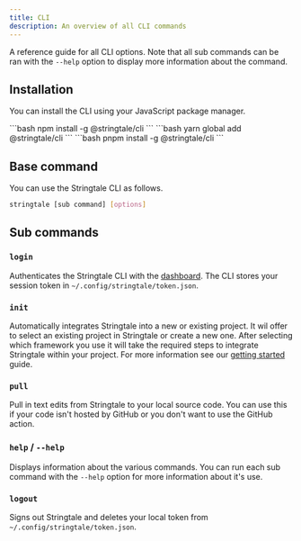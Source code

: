 ```yaml
---
title: CLI
description: An overview of all CLI commands
---
```



A reference guide for all CLI options. Note that all sub commands can be ran with the `--help` option to display more information about the command.

## Installation

You can install the CLI using your JavaScript package manager.

<Tabs>
  <TabItem label="npm">
    ```bash
      npm install -g @stringtale/cli
    ```
  </TabItem>
  <TabItem label="Yarn">
    ```bash
      yarn global add @stringtale/cli
    ```
  </TabItem>
  <TabItem label="pnpm">
    ```bash
      pnpm install -g @stringtale/cli
    ```
  </TabItem>
</Tabs>

## Base command

You can use the Stringtale CLI as follows.

```bash
stringtale [sub command] [options]
```

## Sub commands

### `login`

Authenticates the Stringtale CLI with the [dashboard](https://stringtale.com/app/projects). The CLI stores your session token in
`~/.config/stringtale/token.json`.

### `init`

Automatically integrates Stringtale into a new or existing project. It wil offer to select an existing project in Stringtale or create a new one.
After selecting which framework you use it will take the required steps to integrate Stringtale within your project. For more information see our
[getting started](/guides/getting-started) guide.

### `pull`

Pull in text edits from Stringtale to your local source code. You can use this if your code isn't hosted by GitHub or you don't want to use
the GitHub action.

### `help` / `--help`

Displays information about the various commands. You can run each sub command with the `--help` option for more information about it's use.

### `logout`

Signs out Stringtale and deletes your local token from `~/.config/stringtale/token.json`.